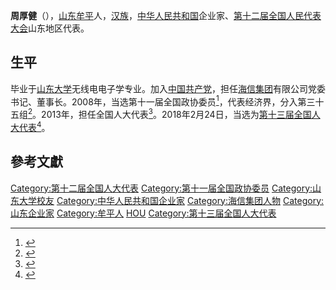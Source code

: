 '''周厚健'''（{{bd|1957年||}}），[[山东|山东]][[牟平|牟平]]人，[[汉族|汉族]]，[[中华人民共和国|中华人民共和国]]企业家、[[第十二届全国人民代表大会|第十二届全国人民代表大会]]山东地区代表。

==生平==
毕业于[[山东大学|山东大学]]无线电电子学专业。加入[[中国共产党|中国共产党]]，担任[[海信集团|海信集团]]有限公司党委书记、董事长。2008年，当选第十一届全国政协委员<ref>{{cite news|title=第十一届全国政协委员名单|url=http://www.indaa.com.cn/zt/2009qglh/zxzs/200903/t20090303_127573.html|accessdate=2013-04-09|newspaper=新华社北京1月25日电 中国人民政治协商会议第十一届全国委员会委员名单(共2237人，2008年1月25日政协第十届全国委员会常务委员会第二十次会议通过)|date=2008年1月25日|deadurl=yes|archiveurl=https://web.archive.org/web/20130928014403/http://www.indaa.com.cn/zt/2009qglh/zxzs/200903/t20090303_127573.html|archivedate=2013年9月28日}}</ref>，代表经济界，分入第三十五组<ref>{{cite news|title=全国政协信息-周厚健|url=http://www.cppcc.gov.cn/CMS/wylibary/showJcwyxtInfoWylibary.action?tabJcwyxt.guid=11W0012530&wytype=wjwy|accessdate=2013-04-09|newspaper=全国政协委员会|archive-date=2019-07-29|archive-url=https://web.archive.org/web/20190729170706/http://www.cppcc.gov.cn/CMS/wylibary/showJcwyxtInfoWylibary.action?tabJcwyxt.guid=11W0012530&wytype=wjwy|dead-url=no}}</ref>。2013年，担任全国人大代表<ref>{{cite news|title=全国人大代表信息-周厚健|url=http://210.82.31.1:8084/delegate/viewDelegate.action?dbid=121306|accessdate=2013-04-05|newspaper=全国人大网|archive-url=https://web.archive.org/web/20160821120653/http://www.npc.gov.cn/delegate/viewDelegate.action?dbid=121306|archive-date=2016-08-21|dead-url=yes}}</ref>。2018年2月24日，当选为[[第十三届全国人大代表|第十三届全国人大代表]]<ref>{{Cite web|title=（受权发布）中华人民共和国第十三届全国人民代表大会代表名单-中新网|url=http://www.chinanews.com/gn/2018/02-25/8453959.shtml|accessdate=2021-02-13|work=中新网|archive-date=2018-02-27|archive-url=https://web.archive.org/web/20180227031724/http://www.chinanews.com/gn/2018/02-25/8453959.shtml|dead-url=no}}</ref>。

==參考文獻==
{{reflist}}

{{Authority control}}

{{DEFAULTSORT:Z}}
[[Category:第十二届全国人大代表|Category:第十二届全国人大代表]]
[[Category:第十一届全国政协委员|Category:第十一届全国政协委员]]
[[Category:山东大学校友|Category:山东大学校友]]
[[Category:中华人民共和国企业家|Category:中华人民共和国企业家]]
[[Category:海信集团人物|Category:海信集团人物]]
[[Category:山东企业家|Category:山东企业家]]
[[Category:牟平人|Category:牟平人]]
[[Category:周姓|HOU]]
[[Category:第十三届全国人大代表|Category:第十三届全国人大代表]]